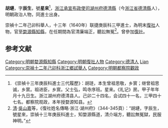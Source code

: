 {{Otheruses|胡璉 (消歧義)|other=同名或類似名的其它條目描述}}
'''胡璉'''，字'''辰生'''，號'''星來'''<ref>《崇禎十三年庚辰科進士三代履歷》：胡琏，本生曾祖思敬，乡賔；继曾祖思诚，乡賔。祖进臣，乡賔。父士弘，鸣寺序班。星来。《礼记》房。甲子年年月十九日生。浙江湖州府德清县人。己卯二十四名，会试四十一名，三甲四十七名。都察院观政，本年授婺源知县。</ref>，[[浙江承宣布政使司|浙江承宣布政使司]][[湖州府|湖州府]][[德清縣|德清縣]]（今[[浙江省|浙江省]][[德清縣|德清縣]]人），明朝政治人物，同進士出身。

崇禎十二年己卯科舉人，十三年（1640年）联捷庚辰科三甲進士，為明末[[復社|復社]]人物，官至[[婺源縣|婺源縣]][[知縣|知縣]]，在任期間為官清廉端正，聽訟無冤<ref>[[清|清]]·[[吳山嘉|吳山嘉]]等，《復社姓名傳略·浙江·湖州府》（344-345頁）：“胡璉，字辰生，號星來，崇禎十三年庚辰科進士，知婺源縣道，清介端方，聽訟無冤獄，民服神明。”</ref>。曾參加[[復社|復社]]。

==参考文献==
{{reflist}}

{{明朝人物小作品}}
{{崇禎十三年庚辰科殿試金榜}}
{{DEFAULTSORT:Hu胡}}
[[Category:明朝婺源縣知縣|Category:明朝婺源縣知縣]]
[[Category:明朝復社人物|Category:明朝復社人物]]
[[Category:德清人|Category:德清人]]
[[Category:胡姓|Lian]]
[[Category:崇禎十二年己卯科浙江鄉試舉人|Category:崇禎十二年己卯科浙江鄉試舉人]]
[[Category:明朝都察院觀政|Category:明朝都察院觀政]]